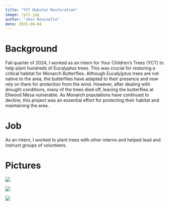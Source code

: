 ```yaml
---
title: "YCT Habitat Restoration"
image: /yct.jpg
author: "Jess Rousselle"
date: 2025-06-04
---
```


# Background

Fall quarter of 2024, I worked as an intern for Your Children's Trees (YCT) to help plant hundreds of Eucalyptus trees. This was crucial for restoring a critical habitat for Monarch Butterflies. Although Eucaly\[ptus trees are not native to the area, the butterflies have adapted to their presence and now rely on them for protection from the wind. However, after dealing with drought conditions, many of the trees died off, leaving the butterflies at Ellwood Mesa vulnerable. As Monarch populations have continued to decline, this project was an essential effort for protecting their habitat and maintaining the area.

# Job

As an intern, I worked to plant trees with other interns and helped lead and instruct groups of volunteers.

# Pictures

![](/JessRousselle.jpg)

![](/treeplanting.jpg)

![](/yct.jpg)
